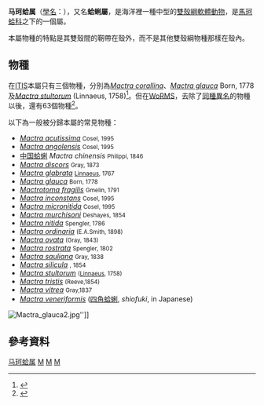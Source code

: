{{Automatic Taxobox
| taxon = Mactra
| authority = [[Linnaeus|Linnaeus]], 1767
| name = 马珂蛤属<br />''Mactra''
| fossil range = {{fossil range|[[Eocene|Eocene]]|現在}}
| image = Mactra corallina.jpg
| image_caption = ''[[Mactra_stultorum|Mactra stultorum]]''
| subdivision_ranks = [[種_(生物)|種]]
| subdivision = [[#物種|見內文]]
| typetaxon = ''[[Cardium_stultorum|Cardium stultorum]]'' Linnaeus, 1758 (type by subsequent designation)
}}
'''马珂蛤属'''（[[學名|學名]]：{{lang|la|'''''Mactra'''''}}），又名'''蛤蜊屬'''，是海洋裡一種中型的[[雙殼綱|雙殼綱]][[軟體動物|軟體動物]]，是[[馬珂蛤科|馬珂蛤科]]之下的一個屬。

本屬物種的特點是其雙殼間的靭帶在殼外，而不是其他雙殼綱物種那樣在殼內。

==物種==
在[[ITIS|ITIS]]本屬只有三個物種，分別為''[[Mactra_corallina|Mactra corallina]]''、''[[Mactra_glauca|Mactra glauca]]'' Born, 1778及''[[Mactra_stultorum|Mactra stultorum]]'' (Linnaeus, 1758)<ref name=ITIS_80967>{{ITIS |taxon=''Mactra'' |id=80967}}</ref>。但在[[WoRMS|WoRMS]]，去除了[[同種異名|同種異名]]的物種以後，還有63個物種<ref name="WoRMS_138158">{{cite WoRMS | id = 138158 | title = ''Mactra'' Linnaeus, 1767 | author = Serge Gofas, Philippe Bouchet | year = 2004 }}</ref>。

以下為一般被分歸本屬的常見物種：
* ''[[Mactra_acutissima|Mactra acutissima]]'' <small>Cosel, 1995</small>
* ''[[Mactra_angolensis|Mactra angolensis]]'' <small>Cosel, 1995</small>
*[[中国蛤蜊|中国蛤蜊]] ''Mactra chinensis'' <small>Philippi, 1846</small>
* ''[[Mactra_discors|Mactra discors]]'' <small>Gray, 1873</small>
* ''[[Mactra_glabrata|Mactra glabrata]]'' <small>[[Linnaeus|Linnaeus]], 1767</small> 
* ''[[Mactra_glauca|Mactra glauca]]'' <small>Born, 1778</small> 
* ''[[Mactrotoma_fragilis|Mactrotoma fragilis]]'' <small>Gmelin, 1791</small>    
* ''[[Mactra_inconstans|Mactra inconstans]]'' <small>Cosel, 1995</small>
* ''[[Mactra_micronitida|Mactra micronitida]]'' <small>Cosel, 1995</small>
* ''[[Mactra_murchisoni|Mactra murchisoni]]'' <small>Deshayes, 1854</small> 
* ''[[Mactra_nitida|Mactra nitida]]'' <small>Spengler, 1786</small> 
* ''[[Mactra_ordinaria|Mactra ordinaria]]'' <small>(E.A.Smith, 1898)</small> 
* ''[[Mactra_ovata|Mactra ovata]]'' <small>(Gray, 1843)</small> 
* ''[[Mactra_rostrata|Mactra rostrata]]'' <small>Spengler, 1802</small> 
* ''[[Mactra_sauliana|Mactra sauliana]]'' <small>Gray, 1838</small> 
* ''[[Mactra_silicula|Mactra silicula]]'' <small>{{tsl|en|Lovell Augustus Reeve|洛弗爾·奧古斯都·里夫|Reeve}}, 1854</small> 
* ''[[Mactra_stultorum|Mactra stultorum]]'' <small>([[Linnaeus|Linnaeus]], 1758)</small> 
* ''[[Mactra_tristis|Mactra tristis]]'' <small>(Reeve,1854)</small> 
* ''[[Mactra_vitrea|Mactra vitrea]]'' <small>Gray,1837</small> 
* ''[[Mactra_veneriformis|Mactra veneriformis]]'' ([[四角蛤蜊|四角蛤蜊]], ''shiofuki'', in Japanese)
[[Image:Mactra_glauca2.jpg|thumb]]'']]

{{Expand list|date=August 2008}}

==參考資料==
{{reflist}}
{{Taxonbar}}
[[Category:马珂蛤属|]]
[[Category:_馬珂蛤科|M]]
[[Category:_1767年描述的分类群|M]]
[[Category:_卡尔·林奈命名的生物分类|M]]
